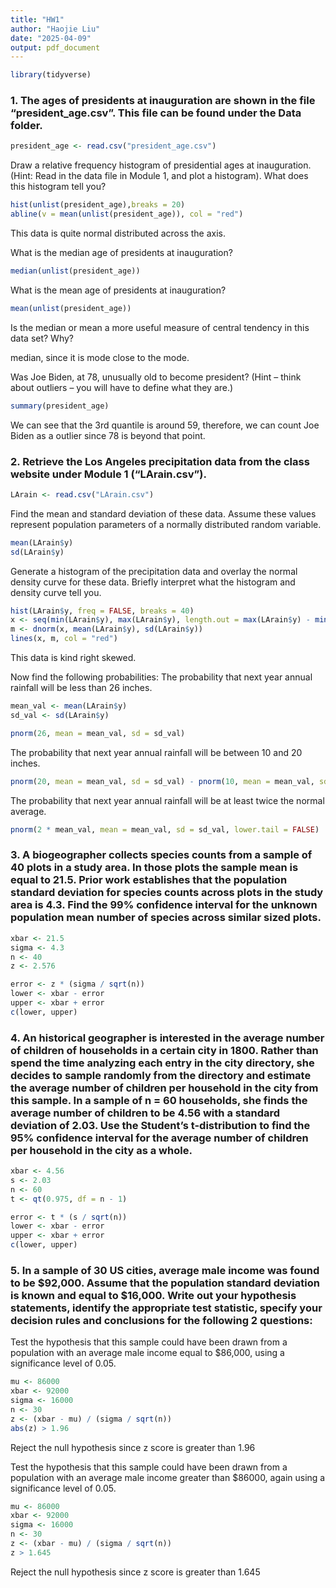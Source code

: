 ```yaml
---
title: "HW1"
author: "Haojie Liu"
date: "2025-04-09"
output: pdf_document
---
```


```r
library(tidyverse)
```


### 1. The ages of presidents at inauguration are shown in the file “president_age.csv”. This file can be found under the Data folder.

```r
president_age <- read.csv("president_age.csv")
```


Draw a relative frequency histogram of presidential ages at inauguration. (Hint: Read in the data file in Module 1, and plot a histogram). What does this histogram tell you?


```r

hist(unlist(president_age),breaks = 20)
abline(v = mean(unlist(president_age)), col = "red")
```

This data is quite normal distributed across the axis.


What is the median age of presidents at inauguration?

```r
median(unlist(president_age))
```


What is the mean age of presidents at inauguration?

```r
mean(unlist(president_age))
```

Is the median or mean a more useful measure of central tendency in this data set? Why?

median, since it is mode close to the mode.


Was Joe Biden, at 78, unusually old to become president? (Hint – think about outliers – you will have to define what they are.)

```r

summary(president_age)

```

We can see that the 3rd quantile is around 59, therefore, we can count Joe Biden as a outlier since 78 is beyond that point.


### 2. Retrieve the Los Angeles precipitation data from the class website under Module 1 (“LArain.csv”).

```r
LArain <- read.csv("LArain.csv")
```


Find the mean and standard deviation of these data. Assume these values represent population parameters of a normally distributed random variable.

```r

mean(LArain$y)
sd(LArain$y)

```


Generate a histogram of the precipitation data and overlay the normal density curve for these data. Briefly interpret what the histogram and density curve tell you.

```r
hist(LArain$y, freq = FALSE, breaks = 40)
x <- seq(min(LArain$y), max(LArain$y), length.out = max(LArain$y) - min(LArain$y))
m <- dnorm(x, mean(LArain$y), sd(LArain$y))
lines(x, m, col = "red")

```
This data is kind right skewed. 

Now find the following probabilities:
The probability that next year annual rainfall will be less than 26 inches.

```r

mean_val <- mean(LArain$y)
sd_val <- sd(LArain$y)

pnorm(26, mean = mean_val, sd = sd_val)

```


The probability that next year annual rainfall will be between 10 and 20 inches.

```r
pnorm(20, mean = mean_val, sd = sd_val) - pnorm(10, mean = mean_val, sd = sd_val)
```

The probability that next year annual rainfall will be at least twice the normal average.

```r
pnorm(2 * mean_val, mean = mean_val, sd = sd_val, lower.tail = FALSE)
```


### 3. A biogeographer collects species counts from a sample of 40 plots in a study area. In those plots the sample mean is equal to 21.5. Prior work establishes that the population standard deviation for species counts across plots in the study area is 4.3. Find the 99% confidence interval for the unknown population mean number of species across similar sized plots.

```r

xbar <- 21.5
sigma <- 4.3
n <- 40
z <- 2.576 

error <- z * (sigma / sqrt(n))
lower <- xbar - error
upper <- xbar + error
c(lower, upper)


```



### 4. An historical geographer is interested in the average number of children of households in a certain city in 1800. Rather than spend the time analyzing each entry in the city directory, she decides to sample randomly from the directory and estimate the average number of children per household in the city from this sample. In a sample of n = 60 households, she finds the average number of children to be 4.56 with a standard deviation of 2.03. Use the Student’s t-distribution to find the 95% confidence interval for the average number of children per household in the city as a whole.


```r
xbar <- 4.56
s <- 2.03
n <- 60
t <- qt(0.975, df = n - 1) 

error <- t * (s / sqrt(n))
lower <- xbar - error
upper <- xbar + error
c(lower, upper)

```


### 5. In a sample of 30 US cities, average male income was found to be $92,000. Assume that the population standard deviation is known and equal to $16,000. Write out your hypothesis statements, identify the appropriate test statistic, specify your decision rules and conclusions for the following 2 questions:


Test the hypothesis that this sample could have been drawn from a population with an average male income equal to $86,000, using a significance level of 0.05.

```r

mu <- 86000
xbar <- 92000
sigma <- 16000
n <- 30
z <- (xbar - mu) / (sigma / sqrt(n))
abs(z) > 1.96

```

Reject the null hypothesis since z score is greater than 1.96


Test the hypothesis that this sample could have been drawn from a population with an average male income greater than $86000, again using a significance level of 0.05.

```r

mu <- 86000
xbar <- 92000
sigma <- 16000
n <- 30
z <- (xbar - mu) / (sigma / sqrt(n))
z > 1.645

```

Reject the null hypothesis since z score is greater than 1.645











